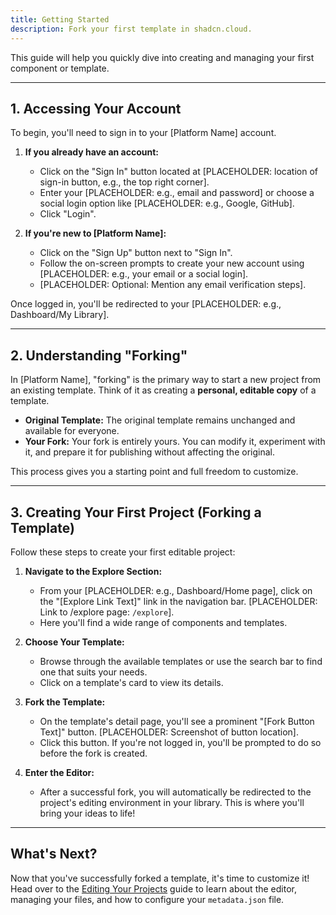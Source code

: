 ```yaml
---
title: Getting Started
description: Fork your first template in shadcn.cloud.
---
```


This guide will help you quickly dive into creating and managing your first component or template.

---

## 1. Accessing Your Account

To begin, you'll need to sign in to your [Platform Name] account.

1.  **If you already have an account:**
    * Click on the "Sign In" button located at [PLACEHOLDER: location of sign-in button, e.g., the top right corner].
    * Enter your [PLACEHOLDER: e.g., email and password] or choose a social login option like [PLACEHOLDER: e.g., Google, GitHub].
    * Click "Login".

2.  **If you're new to [Platform Name]:**
    * Click on the "Sign Up" button next to "Sign In".
    * Follow the on-screen prompts to create your new account using [PLACEHOLDER: e.g., your email or a social login].
    * [PLACEHOLDER: Optional: Mention any email verification steps].

Once logged in, you'll be redirected to your [PLACEHOLDER: e.g., Dashboard/My Library].

---

## 2. Understanding "Forking"

In [Platform Name], "forking" is the primary way to start a new project from an existing template. Think of it as creating a **personal, editable copy** of a template.

* **Original Template:** The original template remains unchanged and available for everyone.
* **Your Fork:** Your fork is entirely yours. You can modify it, experiment with it, and prepare it for publishing without affecting the original.

This process gives you a starting point and full freedom to customize.

---

## 3. Creating Your First Project (Forking a Template)

Follow these steps to create your first editable project:

1.  **Navigate to the Explore Section:**
    * From your [PLACEHOLDER: e.g., Dashboard/Home page], click on the "[Explore Link Text]" link in the navigation bar. [PLACEHOLDER: Link to /explore page: `/explore`].
    * Here you'll find a wide range of components and templates.

2.  **Choose Your Template:**
    * Browse through the available templates or use the search bar to find one that suits your needs.
    * Click on a template's card to view its details.

3.  **Fork the Template:**
    * On the template's detail page, you'll see a prominent "[Fork Button Text]" button. [PLACEHOLDER: Screenshot of button location].
    * Click this button. If you're not logged in, you'll be prompted to do so before the fork is created.

4.  **Enter the Editor:**
    * After a successful fork, you will automatically be redirected to the project's editing environment in your library. This is where you'll bring your ideas to life!

---

## What's Next?

Now that you've successfully forked a template, it's time to customize it! Head over to the [Editing Your Projects](/docs/editing-projects) guide to learn about the editor, managing your files, and how to configure your `metadata.json` file.